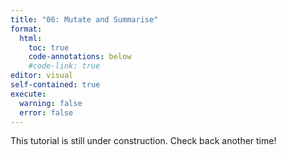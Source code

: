 ```yaml
---
title: "06: Mutate and Summarise"
format: 
  html:
    toc: true
    code-annotations: below
    #code-link: true
editor: visual
self-contained: true
execute:
  warning: false
  error: false
---
```


::: {.callout-caution title="Under Construction"}

This tutorial is still under construction. Check back another time!

:::
